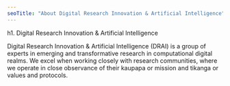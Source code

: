 ```yaml
---
seoTitle: "About Digital Research Innovation & Artificial Intelligence"
---
```

  
h1. Digital Research Innovation & Artificial Intelligence

Digital Research Innovation & Artificial Intelligence (DRAI) is a group of experts in emerging and transformative research in computational digital realms.  We excel when working closely with research communities, where we operate in close observance of their kaupapa or mission and tikanga or values and protocols.